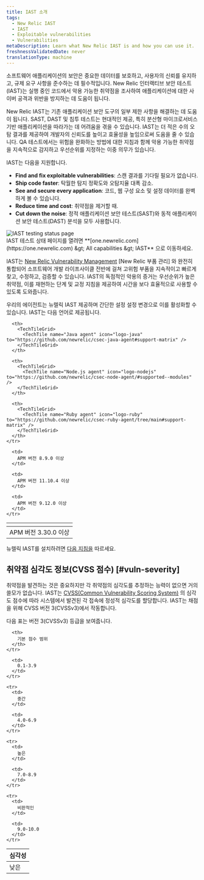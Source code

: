 ```yaml
---
title: IAST 소개
tags:
  - New Relic IAST
  - IAST
  - Exploitable vulnerabilities
  - Vulnerabilities
metaDescription: Learn what New Relic IAST is and how you can use it.
freshnessValidatedDate: never
translationType: machine
---
```



소프트웨어 애플리케이션의 보안은 중요한 데이터를 보호하고, 사용자의 신뢰를 유지하고, 규제 요구 사항을 준수하는 데 필수적입니다. New Relic 인터랙티브 보안 테스트(IAST)는 실행 중인 코드에서 악용 가능한 취약점을 조사하여 애플리케이션에 대한 사이버 공격과 위반을 방지하는 데 도움이 됩니다.

New Relic IAST는 기존 애플리케이션 보안 도구의 일부 제한 사항을 해결하는 데 도움이 됩니다. SAST, DAST 및 침투 테스트는 현대적인 제공, 특히 분산형 마이크로서비스 기반 애플리케이션을 따라가는 데 어려움을 겪을 수 있습니다. IAST는 더 적은 수의 오탐 결과를 제공하여 개발자의 신뢰도를 높이고 효율성을 높임으로써 도움을 줄 수 있습니다. QA 테스트에서는 위험을 완화하는 방법에 대한 지침과 함께 악용 가능한 취약점을 지속적으로 감지하고 우선순위를 지정하는 이중 의무가 있습니다.

IAST는 다음을 지원합니다.

* <DNT>**Find and fix exploitable vulnerabilities**</DNT>: 스캔 결과를 기다릴 필요가 없습니다.
* <DNT>**Ship code faster**</DNT>: 탁월한 탐지 정확도와 오탐지율 대폭 감소.
* <DNT>**See and secure every application**</DNT>: 코드, 웹 구성 요소 및 설정 데이터를 완벽하게 볼 수 있습니다.
* <DNT>**Reduce time and cost**</DNT>: 취약점을 제거할 때.
* <DNT>**Cut down the noise**</DNT>: 정적 애플리케이션 보안 테스트(SAST)와 동적 애플리케이션 보안 테스트(DAST) 분석을 모두 사용합니다.

<img title="IAST testing status page" alt="IAST testing status page" src={iastTestingStatus} />

<figcaption>
  IAST 테스트 상태 페이지를 열려면 <DNT>**[one.newrelic.com](https://one.newrelic.com) &amp;gt; All capabilities &amp;gt; IAST**</DNT> 으로 이동하세요.
</figcaption>

IAST는 [New Relic Vulnerability Management](/docs/vulnerability-management/overview/) \[New Relic 부품 관리] 와 완전히 통합되어 소프트웨어 개발 라이프사이클 전반에 걸쳐 고위험 부품을 지속적이고 빠르게 찾고, 수정하고, 검증할 수 있습니다. IAST의 독점적인 악용의 증거는 우선순위가 높은 취약점, 이를 재현하는 단계 및 교정 지침을 제공하여 시간을 보다 효율적으로 사용할 수 있도록 도와줍니다.

우리의 <InlinePopover type="apm" />에이전트는 뉴렐릭 IAST 제공하며 간단한 설정 설정 변경으로 이를 활성화할 수 있습니다. IAST는 다음 언어로 제공됩니다.

<table>
  <thead>
    <tr>
      <th>
        <TechTileGrid>
          <TechTile name="Go agent" icon="logo-go" to="https://github.com/newrelic/csec-go-agent/tree/main#support-matrix" />
        </TechTileGrid>
      </th>

      <th>
        <TechTileGrid>
          <TechTile name="Java agent" icon="logo-java" to="https://github.com/newrelic/csec-java-agent#support-matrix" />
        </TechTileGrid>
      </th>

      <th>
        <TechTileGrid>
          <TechTile name="Node.js agent" icon="logo-nodejs" to="https://github.com/newrelic/csec-node-agent/#supported--modules" />
        </TechTileGrid>
      </th>

      <th>
        <TechTileGrid>
          <TechTile name="Ruby agent" icon="logo-ruby" to="https://github.com/newrelic/csec-ruby-agent/tree/main#support-matrix" />
        </TechTileGrid>
      </th>
    </tr>
  </thead>

  <tbody>
    <tr>
      <td>
        APM 버전 3.30.0 이상
      </td>

      <td>
        APM 버전 8.9.0 이상
      </td>

      <td>
        APM 버전 11.10.4 이상
      </td>

      <td>
        APM 버전 9.12.0 이상
      </td>
    </tr>
  </tbody>
</table>

뉴렐릭 IAST를 설치하려면 [다음 지침을](/docs/iast/install/) 따르세요.

## 취약점 심각도 정보(CVSS 점수) [#vuln-severity]

취약점을 발견하는 것은 중요하지만 각 취약점의 심각도를 추정하는 능력이 없으면 거의 쓸모가 없습니다. IAST는 [CVSS(Common Vulnerability Scoring System)](https://nvd.nist.gov/vuln-metrics/cvss) 의 심각도 점수에 따라 시스템에서 발견된 각 접속에 정성적 심각도를 할당합니다. IAST는 채점을 위해 CVSS 버전 3(CVSSv3)에서 작동합니다.

다음 표는 버전 3(CVSSv3) 등급을 보여줍니다.

<table>
  <thead>
    <tr>
      <th>
        심각성
      </th>

      <th>
        기본 점수 범위
      </th>
    </tr>
  </thead>

  <tbody>
    <tr>
      <td>
        낮은
      </td>

      <td>
        0.1-3.9
      </td>
    </tr>

    <tr>
      <td>
        중간
      </td>

      <td>
        4.0-6.9
      </td>
    </tr>

    <tr>
      <td>
        높은
      </td>

      <td>
        7.0-8.9
      </td>
    </tr>

    <tr>
      <td>
        비판적인
      </td>

      <td>
        9.0-10.0
      </td>
    </tr>
  </tbody>
</table>